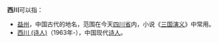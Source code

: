 '''西川'''可以指：

*[[益州|益州]]，中国古代的地名，范围在今天[[四川省|四川省]]内，小说《[[三国演义|三国演义]]》中常用。
*[[西川_(诗人)|西川 (诗人)]]（1963年-），中国现代[[诗人|诗人]]。

{{disambig|Cat=二字中國相關消歧義}}